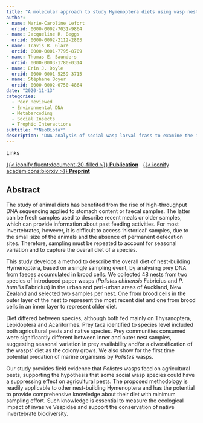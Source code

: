 ```yaml
---
title: "A molecular approach to study Hymenoptera diets using wasp nests"
author: 
- name: Marie-Caroline Lefort
  orcid: 0000-0002-7031-9864
- name: Jacqueline R. Beggs
  orcid: 0000-0002-2112-2803
- name: Travis R. Glare
  orcid: 0000-0001-7795-8709
- name: Thomas E. Saunders
  orcid: 0000-0003-1780-0314
- name: Erin J. Doyle
  orcid: 0000-0001-5259-3715 
- name: Stéphane Boyer
  orcid: 0000-0002-0750-4864
date: "2020-11-13"
categories:
  - Peer Reviewed
  - Environmental DNA
  - Metabarcoding
  - Social Insects
  - Trophic Interactions
subtitle: "*NeoBiota*"
description: "DNA analysis of social wasp larval frass to examine the identity and seasonality of prey communities."
---
```

<div class="meta-heading-links">Links</div>

[{{< iconify fluent:document-20-filled >}} **Publication**](https://doi.org/10.7717/peerj.4642){.btn .btn-outline-primary .btn role="button"} &nbsp; [{{< iconify academicons:biorxiv >}} **Preprint**](https://doi.org/10.1101/2020.04.06.024422){.btn .btn-outline-primary .btn role="button"}

## Abstract

The study of animal diets has benefited from the rise of high-throughput DNA sequencing applied to stomach content or faecal samples. The latter can be fresh samples used to describe recent meals or older samples, which can provide information about past feeding activities. For most invertebrates, however, it is difficult to access ‘historical’ samples, due to the small size of the animals and the absence of permanent defecation sites. Therefore, sampling must be repeated to account for seasonal variation and to capture the overall diet of a species.

This study develops a method to describe the overall diet of nest-building Hymenoptera, based on a single sampling event, by analysing prey DNA from faeces accumulated in brood cells. We collected 48 nests from two species of introduced paper wasps (*Polistes chinensis* Fabricius and *P. humilis* Fabricius) in the urban and peri-urban areas of Auckland, New Zealand and selected two samples per nest. One from brood cells in the outer layer of the nest to represent the most recent diet and one from brood cells in an inner layer to represent older diet.

Diet differed between species, although both fed mainly on Thysanoptera, Lepidoptera and Acariformes. Prey taxa identified to species level included both agricultural pests and native species. Prey communities consumed were significantly different between inner and outer nest samples, suggesting seasonal variation in prey availability and/or a diversification of the wasps’ diet as the colony grows. We also show for the first time potential predation of marine organisms by *Polistes* wasps.

Our study provides field evidence that *Polistes* wasps feed on agricultural pests, supporting the hypothesis that some social wasp species could have a suppressing effect on agricultural pests. The proposed methodology is readily applicable to other nest-building Hymenoptera and has the potential to provide comprehensive knowledge about their diet with minimum sampling effort. Such knowledge is essential to measure the ecological impact of invasive Vespidae and support the conservation of native invertebrate biodiversity.
